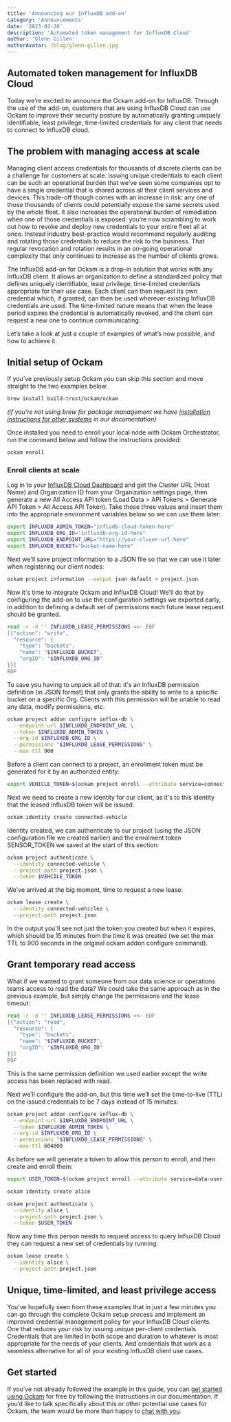 ```yaml
---
title: 'Announcing our InfluxDB add-on'
category: 'Announcements'
date: '2023-02-28'
description: 'Automated token management for InfluxDB Cloud'
author: 'Glenn Gillen'
authorAvatar: /blog/glenn-gillen.jpg
---
```


## Automated token management for InfluxDB Cloud

Today we’re excited to announce the Ockam add-on for InfluxDB. Through the use of the add-on, customers that are using InfluxDB Cloud can use Ockam to improve their security posture by automatically granting uniquely identifiable, least privilege, time-limited credentials for any client that needs to connect to InfluxDB cloud.

## The problem with managing access at scale

Managing client access credentials for thousands of discrete clients can be a challenge for customers at scale. Issuing unique credentials to each client can be such an operational burden that we’ve seen some companies opt to have a single credential that is shared across all their client services and devices. This trade-off though comes with an increase in risk: any one of those thousands of clients could potentially expose the same secrets used by the whole fleet. It also increases the operational burden of remediation when one of those credentials is exposed: you’re now scrambling to work out how to revoke and deploy new credentials to your entire fleet all at once. Instead industry best-practice would recommend regularly auditing and rotating those credentials to reduce the risk to the business. That regular revocation and rotation results in an on-going operational complexity that only continues to increase as the number of clients grows. 

The InfluxDB add-on for Ockam is a drop-in solution that works with any InfluxDB client. It allows an organization to define a standardized policy that defines uniquely identifiable, least privilege, time-limited credentials appropriate for their use case. Each client can then request its own credential which, if granted, can then be used wherever existing InfluxDB credentials are used. The time-limited nature means that when the lease period expires the credential is automatically revoked, and the client can request a new one to continue communicating.

Let’s take a look at just a couple of examples of what’s now possible, and how to achieve it. 

## Initial setup of Ockam

If you’ve previously setup Ockam you can skip this section and move straight to the two examples below.

```bash
brew install build-trust/ockam/ockam
```

_(if you’re not using brew for package management we have [installation instructions for other systems](https://docs.ockam.io/#install) in our documentation)_

Once installed you need to enroll your local node with Ockam Orchestrator, run the command below and follow the instructions provided:

```bash
ockam enroll
```

### Enroll clients at scale

Log in to your [InfluxDB Cloud Dashboard](https://cloud2.influxdata.com/) and get the Cluster URL (Host Name) and Organization ID from your Organization settings page, then generate a new All Access API token (Load Data > API Tokens > Generate API Token > All Access API Token). Take those three values and insert them into the appropriate environment variables below so we can use them later:

```bash
export INFLUXDB_ADMIN_TOKEN="infludb-cloud-token-here"
export INFLUXDB_ORG_ID="influxdb-org-id-here"
export INFLUXDB_ENDPOINT_URL="https://your-cluser-url-here"
export INFLUXDB_BUCKET="bucket-name-here"
```

Next we'll save project information to a JSON file so that we can use it later when registering our client nodes:

```bash
ockam project information --output json default > project.json
```

Now it's time to integrate Ockam and InfluxDB Cloud! We'll do that by configuring the add-on to use the configuration settings we exported early, in addition to defining a default set of permissions each future lease request should be granted. 

```bash
read -r -d '' INFLUXDB_LEASE_PERMISSIONS <<- EOF
[{"action": "write", 
  "resource": {
    "type": "buckets", 
    "name": "$INFLUXDB_BUCKET",
    "orgID": "$INFLUXDB_ORG_ID"
}}]
EOF
```

To save you having to unpack all of that: it's an InfluxDB permission definition (in JSON format) that only grants the ability to write to a specific bucket on a specific Org. Clients with this permission will be unable to read any data, modify permissions, etc.

```bash
ockam project addon configure influx-db \
  --endpoint-url $INFLUXDB_ENDPOINT_URL \
  --token $INFLUXDB_ADMIN_TOKEN \
  --org-id $INFLUXDB_ORG_ID \
  --permissions "$INFLUXDB_LEASE_PERMISSIONS" \
  --max-ttl 900
```

Before a client can connect to a project, an enrollment token must be generated for it by an authorized entity:

```bash
export VEHICLE_TOKEN=$(ockam project enroll --attribute service=connected-vehicle)
```

Next we need to create a new identity for our client, as it's to this identity that the leased InfluxDB token will be issued:

```bash
ockam identity create connected-vehicle
```

Identity created, we can authenticate to our project (using the JSON configuration file we created earlier) and the enrolment token SENSOR_TOKEN we saved at the start of this section:

```bash
ockam project authenticate \
  --identity connected-vehicle \
  --project-path project.json \
  --token $VEHCILE_TOKEN
```

We've arrived at the big moment, time to request a new lease:

```bash
ockam lease create \
  --identity connected-vehiclez \
  --project-path project.json
```

In the output you'll see not just the token you created but when it expires, which should be 15 minutes from the time it was created (we set the max TTL to 900 seconds in the original ockam addon configure command).

## Grant temporary read access

What if we wanted to grant someone from our data science or operations teams access to read the data? We could take the same approach as in the previous example, but simply change the permissions and the lease timeout:

```bash
read -r -d '' INFLUXDB_LEASE_PERMISSIONS <<- EOF
[{"action": "read", 
  "resource": {
    "type": "buckets", 
    "name": "$INFLUXDB_BUCKET",
    "orgID": "$INFLUXDB_ORG_ID"
}}]
EOF
```

This is the same permission definition we used earlier except the write access has been replaced with read.

Next we’ll configure the add-on, but this time we’ll set the time-to-live (TTL) on the issued credentials to be 7 days instead of 15 minutes:

```bash
ockam project addon configure influx-db \
  --endpoint-url $INFLUXDB_ENDPOINT_URL \
  --token $INFLUXDB_ADMIN_TOKEN \
  --org-id $INFLUXDB_ORG_ID \
  --permissions "$INFLUXDB_LEASE_PERMISSIONS" \
  --max-ttl 604800
```

As before we will generate a token to allow this person to enroll, and then create and enroll them:

```bash
export USER_TOKEN=$(ockam project enroll --attribute service=data-user)
```

```bash
ockam identity create alice
```

```bash
ockam project authenticate \
  --identity alice \
  --project-path project.json \
  --token $USER_TOKEN
```

Now any time this person needs to request access to query InfluxDB Cloud they can request a new set of credentials by running:

```bash
ockam lease create \
  --identity alice \
  --project-path project.json
```

## Unique, time-limited, and least privilege access

You’ve hopefully seen from these examples that in just a few minutes you can go through the complete Ockam setup process and implement an improved credential management policy for your InfluxDB Cloud clients. One that reduces your risk by issuing unique per-client credentials. Credentials that are limited in both scope and duration to whatever is most appropriate for the needs of your clients. And credentials that work as a seamless alternative for all of your existing InfluxDB client use cases.

## Get started

If you’ve not already followed the example in this guide, you can [get started using Ockam](https://docs.ockam.io/) for free by following the instructions in our documentation. If you’d like to talk specifically about this or other potential use cases for Ockam, the team would be more than happy to [chat with you](https://www.ockam.io/contact/form).
